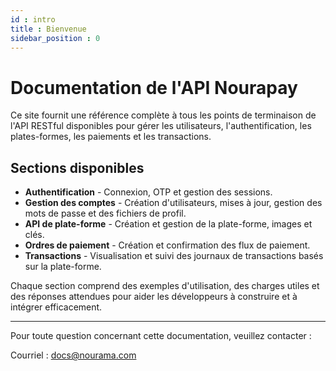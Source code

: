 ```yaml
---
id : intro
title : Bienvenue
sidebar_position : 0
---
```


# Documentation de l'API Nourapay

Ce site fournit une référence complète à tous les points de terminaison de l'API RESTful disponibles pour gérer les utilisateurs, l'authentification, les plates-formes, les paiements et les transactions.

## Sections disponibles

- **Authentification** - Connexion, OTP et gestion des sessions.
- **Gestion des comptes** - Création d'utilisateurs, mises à jour, gestion des mots de passe et des fichiers de profil.
- **API de plate-forme** - Création et gestion de la plate-forme, images et clés.
- **Ordres de paiement** - Création et confirmation des flux de paiement.
- **Transactions** - Visualisation et suivi des journaux de transactions basés sur la plate-forme.

Chaque section comprend des exemples d'utilisation, des charges utiles et des réponses attendues pour aider les développeurs à construire et à intégrer efficacement.

---

Pour toute question concernant cette documentation, veuillez contacter :

Courriel : [docs@nourama.com](mailto:docs@nourama.com)
